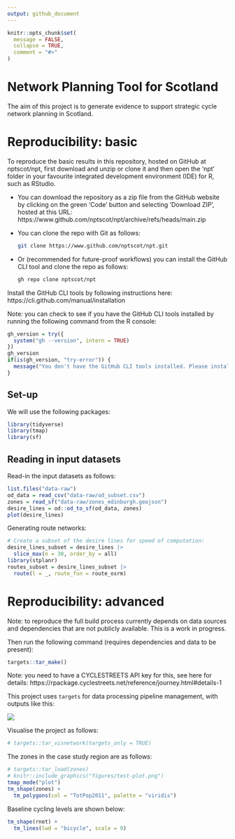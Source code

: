 ```yaml
---
output: github_document
---
```


<!-- README.md is generated from README.Rmd. Please edit that file -->

```r
knitr::opts_chunk$set(
  message = FALSE,
  collapse = TRUE,
  comment = "#>"
)
```

# Network Planning Tool for Scotland

<!-- badges: start -->
<!-- badges: end -->

The aim of this project is to generate evidence to support strategic cycle network planning in Scotland.

# Reproducibility: basic

To reproduce the basic results in this repository, hosted on GitHub at nptscot/npt, first download and unzip or clone it and then open the 'npt' folder in your favourite integrated development environment (IDE) for R, such as RStudio.

- You can download the repository as a zip file from the GitHub website by clicking on the green 'Code' button and selecting 'Download ZIP', hosted at this URL: https://www.github.com/nptscot/npt/archive/refs/heads/main.zip
- You can clone the repo with Git as follows:
  
  ```bash
  git clone https://www.github.com/nptscot/npt.git
  ```
- Or (recommended for future-proof workflows) you can install the GitHub CLI tool and clone the repo as follows:
  
  ```bash
  gh repo clone nptscot/npt
  ```

Install the GitHub CLI tools by following instructions here: https://cli.github.com/manual/installation

Note: you can check to see if you have the GitHub CLI tools installed by running the following command from the R console:

```r
gh_version = try({
  system("gh --version", intern = TRUE)
})
gh_version
if(is(gh_version, "try-error")) {
  message("You don't have the GitHub CLI tools installed. Please install them by following instructions here: https://cli.github.com/manual/installation")
}
```

## Set-up

We will use the following packages:

```r
library(tidyverse)
library(tmap)
library(sf)
```
## Reading in input datasets

Read-in the input datasets as follows:

```r
list.files("data-raw")
od_data = read_csv("data-raw/od_subset.csv")
zones = read_sf("data-raw/zones_edinburgh.geojson")
desire_lines = od::od_to_sf(od_data, zones)
plot(desire_lines)
```

Generating route networks:

```r
# Create a subset of the desire lines for speed of computation:
desire_lines_subset = desire_lines |>
  slice_max(n = 30, order_by = all)
library(stplanr)
routes_subset = desire_lines_subset |>
  route(l = _, route_fun = route_osrm)


```
# Reproducibility: advanced

Note: to reproduce the full build process currently depends on data sources and dependencies that are not publicly available. This is a work in progress.

Then run the following command (requires dependencies and data to be present):

```r
targets::tar_make()
```

Note: you need to have a CYCLESTREETS API key for this, see here for details: https://rpackage.cyclestreets.net/reference/journey.html#details-1

This project uses `targets` for data processing pipeline management, with outputs like this:

![](https://user-images.githubusercontent.com/1825120/205490893-b1627e3a-5102-4dbe-bc70-97e358e75506.png)

Visualise the project as follows:

```r
# targets::tar_visnetwork(targets_only = TRUE)
```

The zones in the case study region are as follows:

```r
# targets::tar_load(zones)
# knitr::include_graphics("figures/test-plot.png")
tmap_mode("plot")
tm_shape(zones) +
  tm_polygons(col = "TotPop2011", palette = "viridis")
```

Baseline cycling levels are shown below:

```r
tm_shape(rnet) +
  tm_lines(lwd = "bicycle", scale = 9)
```

